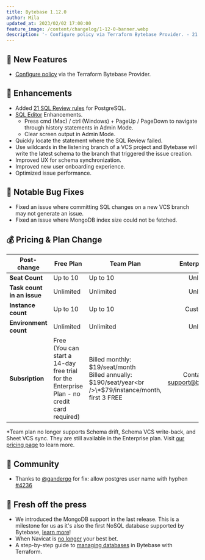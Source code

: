 ```yaml
---
title: Bytebase 1.12.0
author: Mila
updated_at: 2023/02/02 17:00:00
feature_image: /content/changelog/1-12-0-banner.webp
description: '- Configure policy via Terraform Bytebase Provider. - 21 new SQL Review Rules for PostgreSQL. - Updated pricing plan.'
---
```


## 🚀 New Features

- [Configure policy](https://registry.terraform.io/providers/bytebase/bytebase/latest/docs/resources/policy) via the Terraform Bytebase Provider.

## 🎄 Enhancements

- Added [21 SQL Review rules](/sql-review/review-rules) for PostgreSQL.
- [SQL Editor](/sql-editor/overview) Enhancements.
  - Press cmd (Mac) / ctrl (Windows) + PageUp / PageDown to navigate through history statements in Admin Mode.
  - Clear screen output in Admin Mode.
- Quickly locate the statement where the SQL Review failed.
- Use wildcards in the listening branch of a VCS project and Bytebase will write the latest schema to the branch that triggered the issue creation.
- Improved UX for schema synchronization.
- Improved new user onboarding experience.
- Optimized issue performance.

## 🐞 Notable Bug Fixes

- Fixed an issue where committing SQL changes on a new VCS branch may not generate an issue.
- Fixed an issue where MongoDB index size could not be fetched.

## 💰 Pricing & Plan Change

| **Post-change**            | **Free Plan**                                                                                   | **Team Plan**                                                                                               |        **Enterprise Plan**         |
| -------------------------- | ----------------------------------------------------------------------------------------------- | ----------------------------------------------------------------------------------------------------------- | :--------------------------------: |
| **Seat Count**             | Up to 10                                                                                        | Up to 10                                                                                                    |             Unlimited              |
| **Task count in an issue** | Unlimited                                                                                       | Unlimited                                                                                                   |             Unlimited              |
| **Instance count**         | Up to 10                                                                                        | Up to 10                                                                                                    |             Customized             |
| **Environment count**      | Unlimited                                                                                       | Unlimited                                                                                                   |             Unlimited              |
| **Subsription**            | Free<br />(You can start a 14-day free trial for the Enterprise Plan - no credit card required) | Billed monthly: $19/seat/month<br />Billed annually: $190/seat/year<br />\*$79/instance/month, first 3 FREE | Contact us at support@bytebase.com |

\*Team plan no longer supports Schema drift, Schema VCS write-back, and Sheet VCS sync. They are still available in the Enterprise plan.
Visit [our pricing page](/pricing) to learn more.

## 🎠 Community

- Thanks to [@gandergo](https://github.com/gandergo) for fix: allow postgres user name with hyphen [\#4236](https://github.com/bytebase/bytebase/pull/4236)

## 📰 Fresh off the press

- We introduced the MongoDB support in the last release. This is a milestone for us as it's also the first NoSQL database supported by Bytebase, [learn more](/blog/introducing-mongodb-support-in-bytebase)!
- When Navicat is [no longer](/blog/stop-using-navicat) your best bet.
- A step-by-step guide to [managing databases](/tutorials/manage-databases-in-bytebase-with-terraform) in Bytebase with Terraform.

<IncludeBlock url="/docs/get-started/install/install-upgrade"></IncludeBlock>
